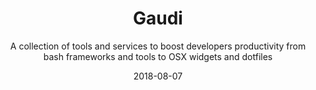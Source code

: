 ---
type: 'Project'
title: 'Gaudi'
tags: ['opendata', 'semantic-web', 'data-quality']
summary: 'A collection of tools and services to boost developers productivity from bash frameworks and tools to OSX widgets and dotfiles'
subtitle: 'A collection of tools and services to boost developers productivity from bash frameworks and tools to OSX widgets and dotfiles'
layout: ProjectLayout
github: 'https://github.com/g-udi'
featured: false
date: '2018-08-07'
category: 'projects'
---